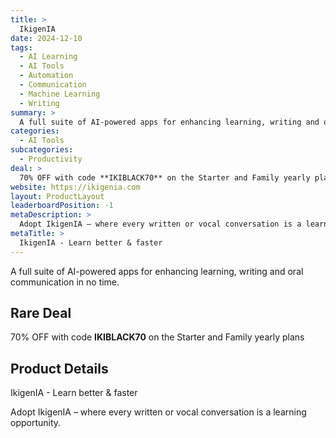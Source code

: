 ```yaml
---
title: >
  IkigenIA
date: 2024-12-10
tags:
  - AI Learning
  - AI Tools
  - Automation
  - Communication
  - Machine Learning
  - Writing
summary: >
  A full suite of AI-powered apps for enhancing learning, writing and oral communication in no time.
categories:
  - AI Tools
subcategories:
  - Productivity
deal: >
  70% OFF with code **IKIBLACK70** on the Starter and Family yearly plans
website: https://ikigenia.com
layout: ProductLayout
leaderboardPosition: -1
metaDescription: >
  Adopt IkigenIA – where every written or vocal conversation is a learning opportunity.
metaTitle: >
  IkigenIA - Learn better & faster
---
```

A full suite of AI-powered apps for enhancing learning, writing and oral communication in no time.

## Rare Deal

70% OFF with code **IKIBLACK70** on the Starter and Family yearly plans

## Product Details

IkigenIA - Learn better & faster

Adopt IkigenIA – where every written or vocal conversation is a learning opportunity.
